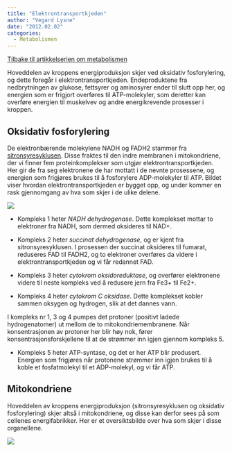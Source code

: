 ```yaml
---
title: "Elektrontransportkjeden"
author: "Vegard Lysne"
date: "2012.02.02"
categories: 
  - Metabolismen
---
```


[Tilbake til artikkelserien om metabolismen](../../metabolismen.html)

Hoveddelen av kroppens energiproduksjon skjer ved oksidativ fosforylering, og dette foregår i elektrontransportkjeden. Endeproduktene fra nedbrytningen av glukose, fettsyrer og aminosyrer ender til slutt opp her, og energien som er frigjort overføres til ATP-molekyler, som deretter kan overføre energien til muskelvev og andre energikrevende prosesser i kroppen.

## Oksidativ fosforylering

De elektronbærende molekylene NADH og FADH2 stammer fra [sitronsyresyklusen](sitronsyresyklusen.qmd). Disse fraktes til den indre membranen i mitokondriene, der vi finner fem proteinkomplekser som utgjør elektrontransportkjeden. Her gir de fra seg elektronene de har mottatt i de nevnte prosessene, og energien som frigjøres brukes til å fosforylere ADP-molekyler til ATP. Bildet viser hvordan elektrontransportkjeden er bygget opp, og under kommer en rask gjennomgang av hva som skjer i de ulike delene.

![](images/clipboard-2707218771.png)

-   Kompleks 1 heter *NADH dehydrogenase*. Dette komplekset mottar to elektroner fra NADH, som dermed oksideres til NAD+.

-   Kompleks 2 heter *succinat dehydrogenase*, og er kjent fra sitronsyresyklusen. I prosessen der succinat oksideres til fumarat, reduseres FAD til FADH2, og to elektroner overføres da videre i elektrontransportkjeden og vi får redannet FAD.

-   Kompleks 3 heter *cytokrom oksidoreduktase*, og overfører elektronene videre til neste kompleks ved å redusere jern fra Fe3+ til Fe2+.

-   Kompleks 4 heter *cytokrom C oksidase*. Dette komplekset kobler sammen oksygen og hydrogen, slik at det dannes vann.

I kompleks nr 1, 3 og 4 pumpes det protoner (positivt ladede hydrogenatomer) ut mellom de to mitokondriemembranene. Når konsentrasjonen av protoner her blir høy nok, fører konsentrasjonsforskjellene til at de strømmer inn igjen gjennom kompleks 5.

-   Kompleks 5 heter ATP-syntase, og det er her ATP blir produsert. Energien som frigjøres når protonene strømmer inn igjen brukes til å koble et fosfatmolekyl til et ADP-molekyl, og vi får ATP.

## Mitokondriene

Hoveddelen av kroppens energiproduksjon (sitronsyresyklusen og oksidativ fosforylering) skjer altså i mitokondriene, og disse kan derfor sees på som cellenes energifabrikker. Her er et oversiktsbilde over hva som skjer i disse organellene.

![](images/clipboard-154859240.png)
